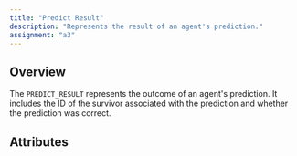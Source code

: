 ```yaml
---
title: "Predict Result"
description: "Represents the result of an agent's prediction."
assignment: "a3"
---
```


## Overview
The `PREDICT_RESULT` represents the outcome of an agent's prediction. It includes
the ID of the survivor associated with the prediction and whether the prediction was correct.

## Attributes

<Attribute
  name="surv_id"
  type="int"
  description="The id of the survivor (predictions are based on saved survivors, so this is the id of the survivor associated with the prediction)."
/>

<Attribute
  name="prediction_correct"
  type="bool"
  description="If the agent's prediction was correct or not."
/>
